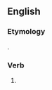 ==English==

===Etymology===
{{suffix|threw|est|lang=en}}.

===Verb===
{{head|en|verb form|cat2=verb simple past forms|cat3=second-person singular forms}}

# {{label|en|archaic}} {{form of|second-person singular simple past|throw|lang=en}}